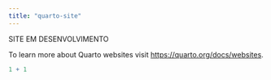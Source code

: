 ```yaml
---
title: "quarto-site"
---
```


SITE EM DESENVOLVIMENTO

To learn more about Quarto websites visit <https://quarto.org/docs/websites>.

```r
1 + 1
```
